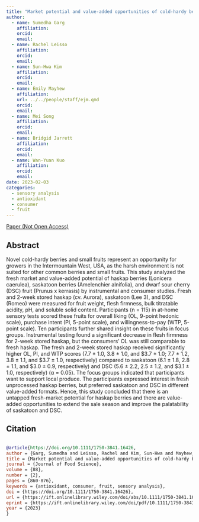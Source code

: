 ```yaml
---
title: "Market potential and value‐added opportunities of cold‐hardy berries and small fruits in the Intermountain West, USA"
author: 
  - name: Sumedha Garg
    affiliation:
    orcid:
    email:
  - name: Rachel Leisso
    affiliation:
    orcid:
    email:
  - name: Sun‐Hwa Kim
    affiliation:
    orcid:
    email:
  - name: Emily Mayhew
    affiliation:
    url: ../../people/staff/ejm.qmd
    orcid:
    email:
  - name: Mei Song
    affiliation:
    orcid:
    email:
  - name: Bridgid Jarrett
    affiliation:
    orcid:
    email:
  - name: Wan‐Yuan Kuo
    affiliation:
    orcid:
    email:
date: 2023-02-03
categories:
  - sensory analysis
  - antioxidant
  - consumer
  - fruit
---
```


[Paper (Not Open Access)](https://doi.org/10.1111/1750-3841.16426)

## Abstract

Novel cold-hardy berries and small fruits represent an opportunity for growers in the Intermountain West, USA, as the harsh environment is not suited for other common berries and small fruits. This study analyzed the fresh market and value-added potential of haskap berries (Lonicera caerulea), saskatoon berries (Amelenchier alnifolia), and dwarf sour cherry (DSC) fruit (Prunus x kerrasis) by instrumental and consumer studies. Fresh and 2-week stored haskap (cv. Aurora), saskatoon (Lee 3), and DSC (Romeo) were measured for fruit weight, flesh firmness, bulk titratable acidity, pH, and soluble solid content. Participants (n = 115) in at-home sensory tests scored these fruits for overall liking (OL, 9-point hedonic scale), purchase intent (PI, 5-point scale), and willingness-to-pay (WTP, 5-point scale). Ten participants further shared insight on these fruits in focus groups. Instrumental testing found a significant decrease in flesh firmness for 2-week stored haskap, but the consumers’ OL was still comparable to fresh haskap. The fresh and 2-week stored haskap received significantly higher OL, PI, and WTP scores (7.7 ± 1.0, 3.8 ± 1.0, and $3.7 ± 1.0; 7.7 ± 1.2, 3.8 ± 1.1, and $3.7 ± 1.0, respectively) compared to saskatoon (6.1 ± 1.8, 2.8 ± 1.1, and $3.0 ± 0.9, respectively) and DSC (5.6 ± 2.2, 2.5 ± 1.2, and $3.1 ± 1.0, respectively) (α = 0.05). The focus groups indicated that participants want to support local produce. The participants expressed interest in fresh unprocessed haskap berries, but preferred saskatoon and DSC in different value-added formats. Hence, this study concluded that there is an untapped fresh-market potential for haskap berries and there are value-added opportunities to extend the sale season and improve the palatability of saskatoon and DSC.

## Citation
```bibtex

@article{https://doi.org/10.1111/1750-3841.16426,
author = {Garg, Sumedha and Leisso, Rachel and Kim, Sun-Hwa and Mayhew, Emily and Song, Mei and Jarrett, Bridgid and Kuo, Wan-Yuan},
title = {Market potential and value-added opportunities of cold-hardy berries and small fruits in the Intermountain West, USA},
journal = {Journal of Food Science},
volume = {88},
number = {2},
pages = {860-876},
keywords = {antioxidant, consumer, fruit, sensory analysis},
doi = {https://doi.org/10.1111/1750-3841.16426},
url = {https://ift.onlinelibrary.wiley.com/doi/abs/10.1111/1750-3841.16426},
eprint = {https://ift.onlinelibrary.wiley.com/doi/pdf/10.1111/1750-3841.16426}
year = {2023}
}



```